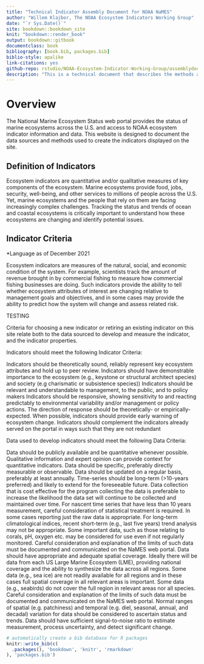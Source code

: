 ```yaml
--- 
title: "Technical Indicator Assembly Document for NOAA NaMES"
author: "Willem Klajbor, The NOAA Ecosystem Indicators Working Group"
date: "`r Sys.Date()`"
site: bookdown::bookdown_site
knit: "bookdown::render_book"
output: bookdown::gitbook
documentclass: book
bibliography: [book.bib, packages.bib]
biblio-style: apalike
link-citations: yes
github-repo: rstudio/NOAA-Ecosystem-Indicator-Working-Group/assemblydoc
description: "This is a technical document that describes the methods and data used to develop the indicators presented on www.ecowatch.noaa.gov"
---
```


# Overview {-}

The National Marine Ecosystem Status web portal provides the status of marine ecosystems across the U.S. and access to NOAA ecosystem indicator information and data. This website is designed to document the data sources and methods used to create the indicators displayed on the site.

## Definition of Indicators

Ecosystem indicators are quantitative and/or qualitative measures of key components of the ecosystem. Marine ecosystems provide food, jobs, security, well-being, and other services to millions of people across the U.S. Yet, marine ecosystems and the people that rely on them are facing increasingly complex challenges. Tracking the status and trends of ocean and coastal ecosystems is critically important to understand how these ecosystems are changing and identify potential issues.

## Indicator Criteria

*Language as of December 2021

Ecosystem indicators are measures of the natural, social, and economic condition of the system. For example, scientists track the amount of revenue brought in by commercial fishing to measure how commercial fishing businesses are doing. Such indicators provide the ability to tell whether ecosystem attributes of interest are changing relative to management goals and objectives, and in some cases may provide the ability to predict how the system will change and assess related risk.

TESTING

Criteria for choosing a new indicator or retiring an existing indicator on this site relate both to the data sourced to develop and measure the indicator, and the indicator properties. 


Indicators should meet the following Indicator Criteria:

Indicators should be theoretically sound, reliably represent key ecosystem attributes and hold up to peer review.
Indicators should have demonstrable importance to the ecosystem (e.g., keystone or structural architect species) and society  (e.g charismatic or subsistence species))
Indicators should be relevant and understandable to management, to the public, and to policy makers
Indicators should be responsive, showing sensitivity to and reacting predictably to environmental variability and/or management or policy actions. 
The direction of response should be theoretically- or empirically-expected.
When possible, indicators should  provide early warning of ecosystem change. 
Indicators should complement the indicators already served on the portal in ways such that they are not redundant
 

Data used to develop indicators should meet the following Data Criteria:

Data should be publicly available and be quantitative whenever possible. Qualitative information and expert opinion can provide context for quantitative indicators. 
Data should be specific, preferably directly measurable or observable.
Data should be updated on a regular basis, preferably at least annually.
Time-series should be long-term (>10-years preferred) and likely to extend for the foreseeable future. 
Data collection that is cost effective for the program collecting the data is preferable to increase the likelihood the data set will continue to be collected and maintained over time.
For nascent time series that have less than 10 years measurement, careful consideration of statistical treatment is required. In some cases reporting just the raw data is appropriate. 
For long-term climatological indices, recent short-term (e.g., last five years) trend analysis may not be appropriate. 
Some important data, such as those relating to corals, pH, oxygen etc. may be considered for use even if not regularly monitored. 
Careful consideration and explanation of the limits of such data must be documented and communicated on the NaMES web portal.
Data should have appropriate and adequate spatial coverage. 
Ideally there will be data from each US Large Marine Ecosystem (LME), providing national coverage and the ability to synthesize the data across all regions. 
Some data (e.g., sea ice) are not readily available for all regions and in these cases full spatial coverage in all relevant areas is important. 
Some data (e.g., seabirds) do not cover the full region in relevant areas nor all species.
Careful consideration and explanation of the limits of such data must be documented and communicated on the NaMES web portal. 
Normal ranges of spatial (e.g. patchiness) and temporal (e.g. diel, seasonal, annual, and decadal) variation for data should be considered to ascertain status and trends.
Data should have sufficient signal-to-noise ratio to estimate measurement, process uncertainty, and detect significant change.

```r
# automatically create a bib database for R packages
knitr::write_bib(c(
  .packages(), 'bookdown', 'knitr', 'rmarkdown'
), 'packages.bib')
```
